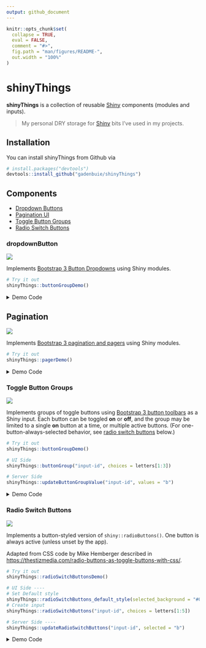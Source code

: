 ```yaml
---
output: github_document
---
```


<!-- README.md is generated from README.Rmd. Please edit that file -->

```r
knitr::opts_chunk$set(
  collapse = TRUE,
  eval = FALSE,
  comment = "#>",
  fig.path = "man/figures/README-",
  out.width = "100%"
)
```

# shinyThings

[shiny]: https://shiny.rstudio.com

**shinyThings** is a collection of reusable [Shiny] components (modules and inputs).

> My personal DRY storage for [Shiny] bits I've used in my projects.

## Installation

You can install shinyThings from Github via

```r
# install.packages("devtools")
devtools::install_github("gadenbuie/shinyThings")
```

## Components

- [Dropdown Buttons](#dropdownbutton)
- [Pagination UI](#pagination)
- [Toggle Button Groups](#toggle-button-groups)
- [Radio Switch Buttons](#radio-switch-buttons)

### dropdownButton

![](man/figures/README-dropdownButton-example.png)

Implements [Bootstrap 3 Button Dropdowns](https://getbootstrap.com/docs/3.3/components/#btn-dropdowns) using Shiny modules.

```r
# Try it out
shinyThings::buttonGroupDemo()
```

<details><summary>Demo Code</summary>

```r
button_options <- c(
  "Eleven" = "eleven",
  "Will Byers" = "will",
  "Mike Wheeler" = "mike",
  "Dustin Henderson" = "dustin",
  "Lucas Sinclair" = "lucas"
)

ui <- fluidPage(
  titlePanel("shinyThings Dropdown Button"),
  sidebarLayout(
    sidebarPanel(
      shinyThings::dropdownButtonUI(
        id = "dropdown",
        options = button_options,
        label = "Characters"
      )
    ),
    mainPanel(
      tags$p("The last button pressed was ..."),
      verbatimTextOutput("chosen")
    )
  )
)

server <- function(input, output) {
  last_clicked <- shinyThings::dropdownButton("dropdown", button_options)
  output$chosen <- renderPrint({ last_clicked() })
}
```

</details>

## Pagination

![](man/figures/README-pager-example.png)

Implements [Bootstrap 3 pagination and pagers](https://getbootstrap.com/docs/3.3/components/#pagination) using Shiny modules.

```r
# Try it out
shinyThings::pagerDemo()
```

<details><summary>Demo Code</summary>

```r
ui <- fluidPage(
  titlePanel("shinyThings Pagination"),
  sidebarLayout(
    sidebarPanel(
      width = 6,
      
      tags$h4("paginationUI()"),
      shinyThings::paginationUI("pager", width = 12, offset = 0, class = "text-center"),
      tags$hr(),
      
      sliderInput("page_break", "Page Size", min = 1, max = 6, step = 1, value = 3),
      helpText(tags$code("page_break")),
      tags$hr(),
      
      tags$h4("pagerUI()"),
      shinyThings::pagerUI("pager", centered = FALSE)
    ),
    mainPanel(
      width = 6,
      
      tags$p("Page indices:"),
      verbatimTextOutput("page_indices"),
      
      tags$p(HTML("Paged output (<code>letters</code>):")),
      uiOutput("paged_output")
    )
  )
)

server <- function(input, output) {
  ## page_break and n_items can be reactive or fixed values
  # page_break <- 4
  # n_items <- length(letters)
  n_items <- reactiveVal(length(letters))
  page_break <- reactive({input$page_break})

  page_indices <- shinyThings::pager("pager", n_items, page_break)

  output$page_indices <- renderPrint({
    page_indices()
  })

  output$paged_output <- renderUI({
    tags$ul(
      lapply(letters[page_indices()], tags$li)
    )
  })
}
```
</details>


### Toggle Button Groups

![](man/figures/README-buttonGroup-example.png)

Implements groups of toggle buttons using [Bootstrap 3 button toolbars](https://getbootstrap.com/docs/3.3/components/#btn-groups) as a Shiny input.
Each button can be toggled **on** or **off**, and the group may be limited to a single **on** button at a time, or multiple active buttons.
(For one-button-always-selected behavior, see [radio switch buttons](#radio-switch-buttons) below.)

```r
# Try it out
shinyThings::buttonGroupDemo()

# UI Side
shinyThings::buttonGroup("input-id", choices = letters[1:3])

# Server Side
shinyThings::updateButtonGroupValue("input-id", values = "b")
```

<details><summary>Demo Code</summary>

```r
library(shiny)

ui <- fluidPage(
  titlePanel("shinyThings Toggle Button Groups"),
  fluidRow(
    column(
      width = 6,
      tags$h4("Buttons with icons"),
      shinyThings::buttonGroup(
        inputId = "button_icon",
        choices = c("left", "center", "justify", "right"),
        btn_icon = paste0("align-", c("left", "center", "justify", "right")),
        multiple = FALSE
      ),
      tags$p(),
      verbatimTextOutput("chosen_icon")
    ),
    column(
      width = 6,
      tags$h4("Buttons with HTML"),
      shinyThings::buttonGroup(
        inputId = "button_html",
        choices = c("bold", "italic", "underline", "strikethrough"),
        choice_labels = list(
          HTML("<strong>B</strong>"),
          HTML("<i>I</i>"),
          HTML("<span style='text-decoration: underline'>U</span>"),
          HTML("<del>S</del>")
        ),
        multiple = TRUE
      ),
      tags$p(),
      verbatimTextOutput("chosen_html")
    )
  )
)

server <- function(input, output, session) {
  output$chosen_icon <- renderPrint(input$button_icon)
  output$chosen_html <- renderPrint(input$button_html)
}

shinyApp(ui, server)
```

</details>

### Radio Switch Buttons

![](man/figures/README-radioSwitchButtons-example.png)

Implements a button-styled version of `shiny::radioButtons()`.
One button is always active (unless unset by the app).

Adapted from CSS code by Mike Hemberger described in <https://thestizmedia.com/radio-buttons-as-toggle-buttons-with-css/>.

```r
# Try it out
shinyThings::radioSwitchButtonsDemo()

# UI Side ----
# Set Default style
shinyThings::radioSwitchButtons_default_style(selected_background = "#00589a")
# Create input
shinyThings::radioSwitchButtons("input-id", choices = letters[1:5])

# Server Side ----
shinyThings::updateRadioSwitchButtons("input-id", selected = "b")
```

<details><summary>Demo Code</summary>

```r
library(shiny)
library(shinyThings)

ui <- fluidPage(
  inputPanel(
    radioSwitchButtons(
      inputId = "other",
      label = "Yes or No?",
      choices = c("Yes" = "yes", "No" = "no", "Maybe?" = "maybe"),
      selected_background = "#eb1455"
    ),

    radioSwitchButtons(
      inputId = "small",
      label = "Style",
      choices = c("plain", "bold", "italic"),
      choice_labels = list(
        tags$span(style = "font-weight: normal", "P"),
        tags$strong("B"),
        tags$em("I")
      )
    )
  ),
  verbatimTextOutput("values")
)

server <- function(input, output, session) {
  output$values <- renderPrint({
    str(list(
      moreThanTwo = input$other,
      style       = input$small
    ))
  })
}

shinyApp(ui, server)
```

</details>
